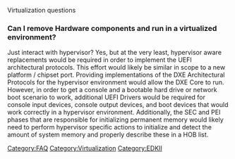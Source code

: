 [[Category:FAQ]]
[[Category:Virtualization]]
[[Category:EDKII]]

Virtualization questions

===Can I remove Hardware components and run in a virtualized environment?===
Just interact with hypervisor? Yes, but at the very least, hypervisor aware replacements would be required in order to implement the UEFI architectural protocols. This effort would likely be similar in scope to a new platform / chipset port. Providing implementations of the DXE Architectural Protocols for the hypervisor environment would allow the DXE Core to run. However, in order to get a console and a bootable hard drive or network boot scenario to work, additional UEFI Drivers would be required for console input devices, console output devices, and boot devices that would work correctly in a hypervisor environment. Additionally, the SEC and PEI phases that are responsible for initializing permanent memory would likely need to perform hypervisor specific actions to initialize and detect the amount of system memory and properly describe these in a HOB list.